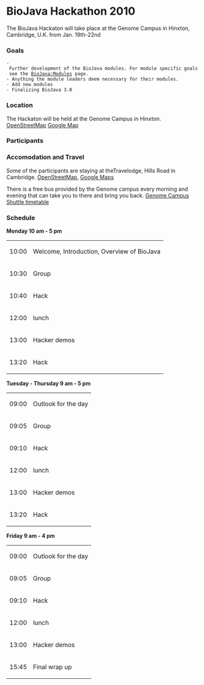 = BioJava Hackathon 2010=

The BioJava Hackaton will take place at the Genome Campus in Hinxton, Cambridge, U.K. from Jan. 19th-22nd

=== Goals ===

 - Further development of the BioJava modules. For module specific goals see the [[BioJava:Modules]] page.
 - Anything the module leaders deem necessary for their modules.
 - Add new modules
 - Finalizing BioJava 3.0

=== Location ===

The Hackaton will be held at the Genome Campus in Hinxton.   [http://www.openstreetmap.org/?minlon=0.179953664541245&minlat=52.0744361877441&maxlon=0.19097812473774&maxlat=52.08349609375 OpenStreetMap]   [http://maps.google.com/maps?f=q&source=s_q&q=genome+campus+hinxton&ie=UTF8&hq=&hnear=Wellcome+Trust+Genome+Campus,+Hinxton,+Saffron+Walden,+Essex,+Vereinigtes+K%C3%B6nigreich&z=11 Google Map]

=== Participants ===

=== Accomodation and Travel ===

Some of the participants are staying at theTravelodge, Hills Road  in Cambridge.  [http://www.openstreetmap.org/?minlon=0.135944694280624&minlat=52.189998626709&maxlon=0.136144712567329&maxlat=52.1902008056641 OpenStreetMap],  [http://maps.google.com/maps/place?cid=6821371219882759467&q=travelodge%2Bhills%2Broad%2Bcambridge Google Maps]

There is a free bus provided by the Genome campus every morning and evening that can take you to there and bring you back. [http://www.ebi.ac.uk/Information/Travel/shuttle_timetable.html Genome Campus Shuttle timetable]

=== Schedule ===

'''Monday 10 am - 5 pm'''

<table>
<tr><td>10:00</td><td>Welcome, Introduction, Overview of BioJava</td></tr>
<tr><td>10:30</td><td>Group</td></tr>
<tr><td>10:40</td><td> Hack </td></tr>
<tr><td>12:00</td><td> lunch</td></tr>
<tr><td>13:00</td><td> Hacker demos</td></tr>
<tr><td>13:20</td><td> Hack</td></tr>
</table>

'''Tuesday - Thursday 9 am - 5 pm'''

<table>
<tr><td>09:00</td><td>Outlook for the day</td></tr>
<tr><td>09:05</td><td>Group</td></tr>
<tr><td>09:10</td><td>Hack</td></tr>
<tr><td>12:00</td><td> lunch</td></tr>
<tr><td>13:00</td><td> Hacker demos</td></tr>
<tr><td>13:20</td><td> Hack</td></tr>
</table>

'''Friday 9 am - 4 pm'''

<table>
<tr><td>09:00</td><td>Outlook for the day</td></tr>
<tr><td>09:05</td><td>Group</td></tr>
<tr><td>09:10</td><td>Hack</td></tr>
<tr><td>12:00</td><td> lunch</td></tr>
<tr><td>13:00</td><td> Hacker demos</td></tr>
<tr><td>15:45</td><td> Final wrap up</td></tr>
</table>